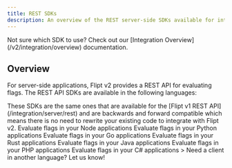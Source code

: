 ```yaml
---
title: REST SDKs
description: An overview of the REST server-side SDKs available for integrating with Flipt.
---
```


<Info>
  Not sure which SDK to use? Check out our [Integration
  Overview](/v2/integration/overview) documentation.
</Info>

## Overview

For server-side applications, Flipt v2 provides a REST API for evaluating flags. The REST API SDKs are available in the following languages:

<Tip>
  These SDKs are the same ones that are available for the [Flipt v1 REST
  API](/integration/server/rest) and are backwards and forward compatible which
  means there is no need to rewrite your existing code to integrate with Flipt
  v2.
</Tip>

<CardGroup cols={2}>
  <Card
    title="Node/TypeScript"
    href="https://github.com/flipt-io/flipt-server-sdks/tree/main/flipt-node"
    icon="node"
    color="#68a063"
  >
    Evaluate flags in your Node applications
  </Card>
  <Card
    href="https://github.com/flipt-io/flipt-server-sdks/tree/main/flipt-python"
    title="Python"
    icon="python"
    color="#4c8abe"
  >
    Evaluate flags in your Python applications
  </Card>
  <Card
    href="https://github.com/flipt-io/flipt/tree/main/sdk/go"
    title="Go"
    icon="golang"
    color="#00add8"
  >
    Evaluate flags in your Go applications
  </Card>
  <Card
    href="https://github.com/flipt-io/flipt-server-sdks/tree/main/flipt-rust"
    title="Rust"
    icon="rust"
    color="#cd412b"
  >
    Evaluate flags in your Rust applications
  </Card>
  <Card
    href="https://github.com/flipt-io/flipt-server-sdks/tree/main/flipt-java"
    title="Java"
    icon="java"
    color="#e41f23"
  >
    Evaluate flags in your Java applications
  </Card>
  <Card
    href="https://github.com/flipt-io/flipt-server-sdks/tree/main/flipt-php"
    title="PHP"
    icon="php"
    color="#4c8abe"
  >
    Evaluate flags in your PHP applications
  </Card>
  <Card
    href="https://github.com/flipt-io/flipt-server-sdks/tree/main/flipt-csharp"
    title="C#"
    icon="microsoft"
    color="#4c8abe"
  >
    Evaluate flags in your C# applications
  </Card>
  <Card
    href="https://github.com/flipt-io/flipt-server-sdks/issues/new?assignees=&labels=new-language&projects=&template=new_language.yml"
    title="Request a Client"
    icon="github"
    color="#000000"
  >
    > Need a client in another language? Let us know!
  </Card>
</CardGroup>
